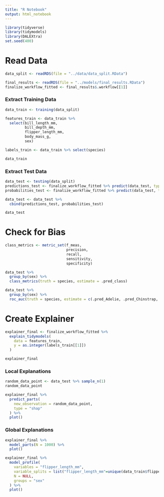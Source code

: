 ```yaml
---
title: "R Notebook"
output: html_notebook
---
```


```r
library(tidyverse)
library(tidymodels)
library(DALEXtra)
set.seed(400)
```

# Read Data

```r
data_split <- readRDS(file = "../data/data_split.RData")
```

```r
final_results <- readRDS(file = "../models/final_results.RData")
finalize_workflow_fitted <- final_results$.workflow[[1]]
```

### Extract Training Data

```r
data_train <- training(data_split)

features_train <- data_train %>% 
  select(bill_length_mm, 
         bill_depth_mm, 
         flipper_length_mm, 
         body_mass_g, 
         sex)

labels_train <- data_train %>% select(species)

data_train
```

### Extract Test Data

```r
data_test <- testing(data_split)
predictions_test <- finalize_workflow_fitted %>% predict(data_test, type = "class")
probabilities_test <- finalize_workflow_fitted %>% predict(data_test, type = "prob")

data_test <- data_test %>%
  cbind(predictions_test, probabilities_test)

data_test
```

# Check for Bias

```r
class_metrics <- metric_set(f_meas,
                            precision, 
                            recall,
                            sensitivity,
                            specificity)
```

```r
data_test %>%
  group_by(sex) %>%
  class_metrics(truth = species, estimate = .pred_class)
```

```r
data_test %>%
  group_by(sex) %>%
  roc_auc(truth = species, estimate = c(.pred_Adelie, .pred_Chinstrap, .pred_Gentoo))
```

# Create Explainer

```r
explainer_final <- finalize_workflow_fitted %>% 
  explain_tidymodels(
    data = features_train,
    y = as.integer(labels_train[[1]])
  )

explainer_final
```

### Local Explanations

```r
random_data_point <- data_test %>% sample_n(1)
random_data_point
```

```r
explainer_final %>%
  predict_parts(
    new_observation = random_data_point,
    type = "shap"
  ) %>%
  plot()

```

### Global Explanations

```r
explainer_final %>%
  model_parts(N = 1000) %>%
  plot()

```

```r
explainer_final %>%
  model_profile(
    variables = "flipper_length_mm",
    variable_splits = list("flipper_length_mm"=unique(data_train$flipper_length_mm)),
    N = NULL,
    groups = "sex"
  ) %>%
  plot()
```
